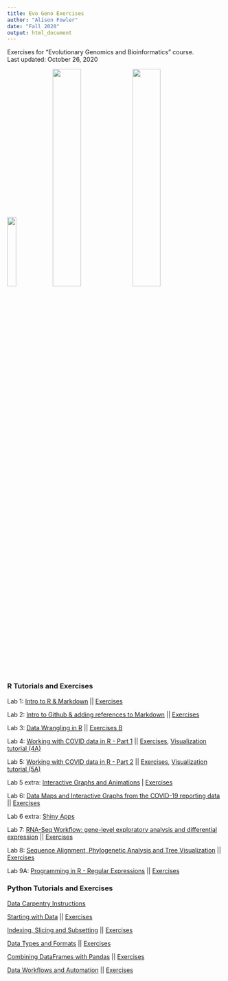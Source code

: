 ```yaml
---
title: Evo Geno Exercises
author: "Alison Fowler"
date: "Fall 2020"
output: html_document
---
```


Exercises for "Evolutionary Genomics and Bioinformatics" course. <br>
Last updated: October 26, 2020 

<img src="images/IMG_1285.JPG" width="20.3%">
<img src="images/IMG_1530.JPG" width="36%"> <img src="images/pasiecnik2020.JPG" width="36%">

### R Tutorials and Exercises

Lab 1: [Intro to R & Markdown](https://moodle.umass.edu/pluginfile.php/3374622/mod_resource/content/2/EvoGeno_Lab1.html) || [Exercises](Lab1_AEF.html)

Lab 2: [Intro to Github & adding references to Markdown](https://moodle.umass.edu/pluginfile.php/3402381/mod_resource/content/4/EvoGeno_Lab2_GitHub.html) || [Exercises](Lab2_AEF.html)

Lab 3: [Data Wrangling in R](https://moodle.umass.edu/pluginfile.php/3417996/mod_resource/content/2/Evo_Geno_Lab3_Data_Wrangling.html) || [Exercises B](Lab3B_complete.html)

Lab 4: [Working with COVID data in R - Part 1](https://jeffreyblanchard.github.io/EvoGeno/EvoGeno_Lab4_covid.html) || [Exercises](Lab4.html), [Visualization tutorial (4A)](Lab-4A.html)

Lab 5: [Working with COVID data in R - Part 2](https://jeffreyblanchard.github.io/EvoGeno/EvoGeno_Lab5_covid.html) || [Exercises](Lab5.html), [Visualization tutorial (5A)](Lab5A.html)

Lab 5 extra: [Interactive Graphs and Animations](https://jeffreyblanchard.github.io/EvoGeno/EvoGeno_Lab5x_interactive_graphs.html) | [Exercises](Lab5-Extra.html)

Lab 6: [Data Maps and Interactive Graphs from the COVID-19 reporting data](https://moodle.umass.edu/pluginfile.php/3456359/mod_resource/content/2/EvoGeno_Lab6_maps.html) || [Exercises](Lab6.html)

Lab 6 extra: [Shiny Apps](https://moodle.umass.edu/pluginfile.php/3460973/mod_resource/content/6/EvoGenoLab6x_Shiny.html) 

Lab 7: [RNA-Seq Workflow: gene-level exploratory analysis and differential expression](https://moodle.umass.edu/pluginfile.php/3477519/mod_resource/content/1/EvoGeno_Lab7_rnaseq.html) || [Exercises](Lab_7.html)

Lab 8: [Sequence Alignment, Phylogenetic Analysis and Tree Visualization](https://jeffreyblanchard.github.io/EvoGeno/EvoGeno_Lab8_phylogenetic.html#ngphylogeny.fr---a-quick-and-easy-working-flow-including-multiple-sequence-alignment-phylogenetic-analysis-and-tree-visualization) || [Exercises](Lab8.html)

Lab 9A: [Programming in R - Regular Expressions](https://jeffreyblanchard.github.io/EvoGeno/EvoGeno_Lab9_stringr.html#class-exercises) || [Exercises](Lab9A.html)

### Python Tutorials and Exercises  

[Data Carpentry Instructions](https://datacarpentry.org/python-ecology-lesson/) 

[Starting with Data](https://datacarpentry.org/python-ecology-lesson/02-starting-with-data/index.html) ||  [Exercises](Lab3-Python-Starting-With-Data.html)

[Indexing, Slicing and Subsetting](https://datacarpentry.org/python-ecology-lesson/03-index-slice-subset/index.html) || [Exercises](Lab3-Indexing-etc.html)

[Data Types and Formats](https://datacarpentry.org/python-ecology-lesson/04-data-types-and-format/index.html) || [Exercises](Lab3-Data-Types.html) 

[Combining DataFrames with Pandas](https://datacarpentry.org/python-ecology-lesson/05-merging-data/index.html) || [Exercises](DataFrames-with-pandas.html)

[Data Workflows and Automation](https://datacarpentry.org/python-ecology-lesson/06-loops-and-functions/index.html) || [Exercises](data-workflows.html)